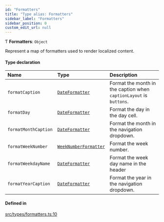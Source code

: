 ```yaml
---
id: "Formatters"
title: "Type alias: Formatters"
sidebar_label: "Formatters"
sidebar_position: 0
custom_edit_url: null
---
```


Ƭ **Formatters**: `Object`

Represent a map of formatters used to render localized content.

#### Type declaration

| Name | Type | Description |
| :------ | :------ | :------ |
| `formatCaption` | [`DateFormatter`](/api/types/DateFormatter.md) | Format the month in the caption when `captionLayout` is `buttons`. |
| `formatDay` | [`DateFormatter`](/api/types/DateFormatter.md) | Format the day in the day cell. |
| `formatMonthCaption` | [`DateFormatter`](/api/types/DateFormatter.md) | Format the month in the navigation dropdown. |
| `formatWeekNumber` | [`WeekNumberFormatter`](/api/types/WeekNumberFormatter.md) | Format the week number. |
| `formatWeekdayName` | [`DateFormatter`](/api/types/DateFormatter.md) | Format the week day name in the header |
| `formatYearCaption` | [`DateFormatter`](/api/types/DateFormatter.md) | Format the year in the navigation dropdown. |

#### Defined in

[src/types/formatters.ts:10](https://github.com/gpbl/react-day-picker/blob/cd80be68f/src/types/formatters.ts#L10)
